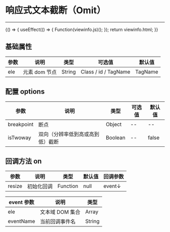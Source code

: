 
# 响应式文本截断（Omit）

---

<Meta title="常用函数/响应式文本截断(Omit)" />

<Canvas>
    <Story
        name="响应式文本截断(Omit)"
        height="150px"
        parameters={{
            docs: { source: { code: `${viewinfo.html}${viewinfo.js}` } },
        }}
    >
        {() => {
            useEffect(() => {
                Function(viewinfo.js)();
            });
            return viewinfo.html;
        }}
    </Story>
</Canvas>

## 基础属性

| 参数 | 说明          | 类型   | 可选值               | 默认值  |
| ---- | ------------- | ------ | -------------------- | ------- |
| ele  | 元素 dom 节点 | String | Class / id / TagName | TagName |

## 配置 options

| 参数       | 说明                             | 类型    | 可选值 | 默认值 |
| ---------- | -------------------------------- | ------- | ------ | ------ |
| breakpoint | 断点                             | Object  |   --   |   --   |
| isTwoway   | 双向（分辨率低到高或高到低）截断 | Boolean | --     | false     |


## 回调方法 on

| 参数   | 说明       | 类型     | 默认值 | 回调参数 |
| ------ | ---------- | -------- | ------ | -------- |
| resize | 初始化回调 | Function | null   | event↓   |

| event 参数 | 说明            | 类型   |
| ---------- | --------------- | ------ |
| ele        | 文本域 DOM 集合 | Array  | Object |
| eventName  | 当前回调事件名  | String |
